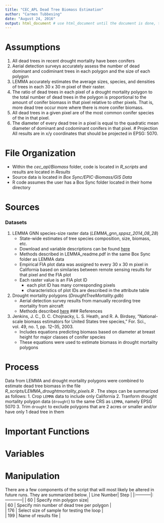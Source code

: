 ```yaml
---
title: "CEC_APL Dead Tree Biomass Estimation"
author: "Carmen Tubbesing"
date: "August 24, 2016"
output: html_document # use html_document until the document is done, then switch it to md_document to publish
---
```


# Assumptions
1.  All dead trees in recent drought mortality have been conifers
2.  Aerial detection surveys accurately assess the number of dead dominant and codiminant trees in each polygon and the size of each polygon
3. LEMMA accurately estimates the average sizes, species, and densities of trees in each 30 x 30 m pixel of their raster.
4. The ratio of dead trees in each pixel of a drought mortality polygon to the total number of dead trees in the polygon is proportional to the amount of conifer biomass in that pixel relative to other pixels. That is, more dead tree occur more where there is more conifer biomass.
5. All dead trees in a given pixel are of the most common conifer species of the  in that pixel.
7. The diameter of every dead tree in a pixel is equal to the quadratic mean diameter of dominant and codominant conifers in that pixel.
# Projection
All results are in x/y coordinates that should be projected in EPSG: 5070.

# File Organization
- Within the *cec_apl/Biomass* folder, code is located in *R_scripts* and results are located in *Results*
- Source data is located in *Box Sync/EPIC-Biomass/GIS Data*
- R code assumes the user has a Box Sync folder located in their home directory

# Sources

### Datasets
1.  LEMMA GNN species-size raster data (*LEMMA_gnn_sppsz_2014_08_28*)
    - State-wide estimates of tree species composition, size, biomass, etc.
    - Download and variable descriptions can be found [here](http://lemma.forestry.oregonstate.edu/data/structure-maps)
    - Methods described in LEMMA_readme.pdf in the same Box Sync folder as LEMMA data
    - Empirical FIA plot data was assigned to every 30 x 30 m pixel in California based on similaries between remote sensing results for that pixel and the FIA plot
    - Each raster value is an FIA plot ID
        - each plot ID has many corresponding pixels
        - characteristics of plot IDs are described in the attribute table
2.  Drought mortality polygons (*DroughtTreeMortality.gdb*)
    - Aerial detection survey results from manually recording tree mortality from aircraft
    - Methods described [here](http://www.fs.usda.gov/detail/r5/forest-grasslandhealth/?cid=fsbdev3_046721)
### References
1.  Jenkins, J. C., D. C. Chojnacky, L. S. Heath, and R. A. Birdsey, “National-scale biomass estimators for United States tree species,” For. Sci., vol. 49, no. 1, pp. 12–35, 2003.
    - Includes equations predicting biomass based on diameter at breast height for major classes of conifer species
    -   These equations were used to estimate biomass in drought mortality polygons
      
# Process
Data from LEMMA and drought mortality polygons were combined to estimate dead tree biomass in the file *R_scripts/LEMMA_droughtmortality_pixels.R* . The steps can be summarized as follows:
1.  Crop `LEMMA` data to include only California
2.  Tranform drought mortality polygon data (`drought`) to the same CRS as `LEMMA`, namely EPSG 5070
3.  Trim `drought` to exclude polygons that are 2 acres or smaller and/or have only 1 dead tree in them
 
# Important Functions

# Variables 
# Manipulation
There are a few components of the script that will most likely be altered in future runs. They are summarized below.
| Line Number|       Step |
|:-----------|:------------|
|   60    |        Specify min polygon size|       
| 60    |      Specify min number of dead tree per polygon |    
| 176        |        Select size of sample for testing the loop |    
| 199 | Name of results file |

